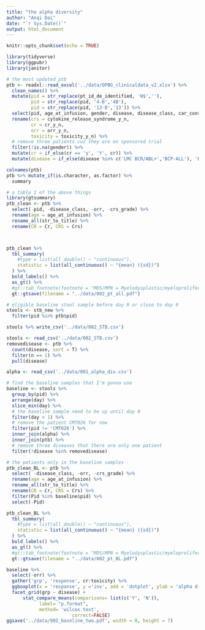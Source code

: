```yaml
---
title: "the alpha diversity"
author: "Anqi Dai"
date: "`r Sys.Date()`"
output: html_document
---
```


```r
knitr::opts_chunk$set(echo = TRUE)
```

```r
library(tidyverse)
library(ggpubr)
library(janitor)
```

```r
# the most updated ptb
ptb <- readxl::read_excel('../data/OPBG_clinicaldata_v2.xlsx') %>% 
  clean_names() %>% 
  mutate(pid = str_replace(pt_id_de_identified, 'N$',''),
         pid = str_replace(pid, '4-B','4B'),
         pid = str_replace(pid, '13-B','13')) %>% 
  select(pid, age_at_infusion, gender, disease, disease_class, car_construct, cr_y_n, orr_y_n, toxicity_y_n, cytokine_release_syndrome_y_n,crs_grade) %>% 
  rename(crs = cytokine_release_syndrome_y_n,
         cr = cr_y_n, 
         orr = orr_y_n,
         toxicity = toxicity_y_n) %>% 
  # remove three patients cuz they are on sponsored trial
  filter(!is.na(gender)) %>% 
  mutate(cr = if_else(cr == 'y', 'Y', cr)) %>% 
  mutate(disease = if_else(disease %in% c('LMC BCR/ABL+','BCP-ALL'), 'B-ALL', disease))

colnames(ptb)
ptb %>% mutate_if(is.character, as.factor) %>% 
  summary
```

```r
# a table 1 of the above things
library(gtsummary)
ptb_clean <- ptb %>% 
  select(-pid, -disease_class, -orr, -crs_grade) %>% 
  rename(age = age_at_infusion) %>% 
  rename_all(str_to_title) %>% 
  rename(CR = Cr, CRS = Crs)



ptb_clean %>% 
  tbl_summary(
    #type = list(all_double() ~ "continuous"), 
    statistic = list(all_continuous() ~ "{mean} ({sd})")
  ) %>%
  bold_labels() %>% 
  as_gt() %>%
  #gt::tab_footnote(footnote = "MDS/MPN = Myelodysplastic/myeloproliferative neoplasms") %>% 
  gt::gtsave(filename = "../data/002_pt_all.pdf")
```



```r
# eligible baseline stool sample before day 0 or close to day 0 
stools <- stb_new %>% 
  filter(pid %in% ptb$pid)

stools %>% write_csv('../data/002_STB.csv')
```

```r
stools <- read_csv('../data/002_STB.csv')
removedisease <- ptb %>% 
  count(disease, sort = T) %>% 
  filter(n == 1) %>% 
  pull(disease)

alpha <- read_csv('../data/001_alpha_div.csv')

# find the baseline samples that I'm gonna use 
baseline <- stools %>% 
  group_by(pid) %>% 
  arrange(day) %>% 
  slice_min(day) %>% 
  # the baseline sample need to be up until day 0
  filter(day < 1) %>% 
  # remove the patient CMT026 for now
  filter(pid != 'CMT026') %>% 
  inner_join(alpha) %>% 
  inner_join(ptb) %>% 
  # remove three diseases that there are only one patient
  filter(!disease %in% removedisease) 
```

```r
# the patients only in the baseline samples
ptb_clean_BL <- ptb %>% 
  select( -disease_class, -orr, -crs_grade) %>% 
  rename(age = age_at_infusion) %>% 
  rename_all(str_to_title) %>% 
  rename(CR = Cr, CRS = Crs) %>% 
  filter(Pid %in% baseline$pid) %>% 
  select(-Pid)

ptb_clean_BL %>% 
  tbl_summary(
    #type = list(all_double() ~ "continuous"), 
    statistic = list(all_continuous() ~ "{mean} ({sd})")
  ) %>%
  bold_labels() %>% 
  as_gt() %>%
  #gt::tab_footnote(footnote = "MDS/MPN = Myelodysplastic/myeloproliferative neoplasms") %>% 
  gt::gtsave(filename = "../data/002_pt_BL.pdf")
```


```r
baseline %>% 
  select(-orr) %>% 
  gather('grp', 'response', cr:toxicity) %>% 
  ggboxplot(x = 'response', y ='inv', add = 'dotplot', ylab = 'alpha diversity', title = '') +
  facet_grid(grp ~ disease) +
      stat_compare_means(comparisons= list(c('Y', 'N')),
            label= "p.format",
            method= 'wilcox.test',
						correct=FALSE)
ggsave('../data/002_baseline_two.pdf', width = 8, height = 7)
```

